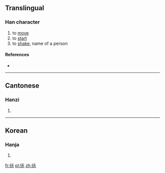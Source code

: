 ==Translingual==

===Han character===
{{Han char|rn=9|rad=人|as=06|sn=8|four=|canj=人卜一火 (OYMF)}}

# to [[move]]
# to [[start]]
# to [[shake]], name of a person

====References====
* {{Han ref|kx=0102.291|hdz=10147.050|uh=3450|ud=13392}}

----

==Cantonese==

===Hanzi===
{{yue-hanzi|jyut=|y=suk1}}

# {{defn|lang=yue|sort=人06}}

----

==Korean==

===Hanja===
{{ko-hanja|hangeul=숙|rv=suk|mr=suk|y=swuk}}

# {{defn|lang=ko|sort=人06}}

[[fr:㑐]]
[[pl:㑐]]
[[zh:㑐]]